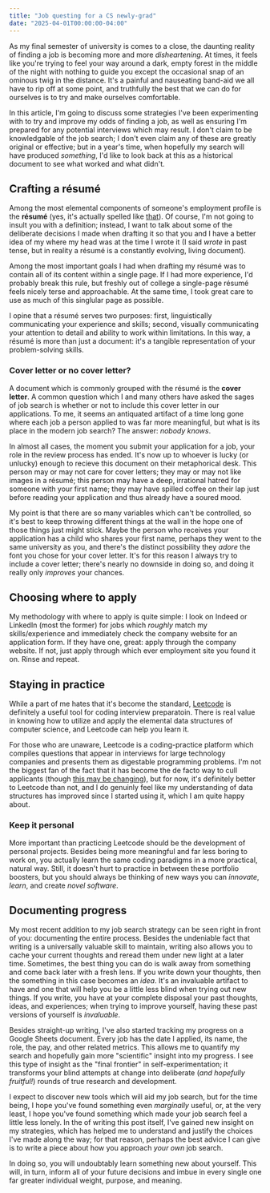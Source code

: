 ```yaml
---
title: "Job questing for a CS newly-grad"
date: "2025-04-01T00:00:00-04:00"
---
```


As my final semester of university is comes to a close, the daunting reality of finding a job is becoming more and more *disheartening*. At times, it feels like you're trying to feel your way around a dark, empty forest in the middle of the night with nothing to guide you except the occasional snap of an ominous twig in the distance. It's a painful and nauseating band-aid we all have to rip off at some point, and truthfully the best that we can do for ourselves is to try and make ourselves comfortable.

In this article, I'm going to discuss some strategies I've been experimenting with to try and improve my odds of finding a job, as well as ensuring I'm prepared for any potential interviews which may result. I don't claim to be knowledgable of the job search; I don't even claim any of these are greatly original or effective; but in a year's time, when hopefully my search will have produced *something*, I'd like to look back at this as a historical document to see what worked and what didn't.

## Crafting a résumé

Among the most elemental components of someone's employment profile is the **résumé** (yes, it's actually spelled like [that](https://en.wikipedia.org/wiki/R%C3%A9sum%C3%A9)). Of course, I'm not going to insult you with a definition; instead, I want to talk about some of the deliberate decisions I made when drafting it so that you and I have a better idea of my where my head was at the time I wrote it (I said *wrote* in past tense, but in reality a résumé is a constantly evolving, living document).

Among the most important goals I had when drafting my résumé was to contain all of its content within a single page. If I had more experience, I'd probably break this rule, but freshly out of college a single-page résumé feels nicely terse and approachable. At the same time, I took great care to use as much of this singlular page as possible.

I opine that a résumé serves two purposes: first, linguistically communicating your experience and skills; second, visually communicating your attention to detail and ability to work within limitations. In this way, a résumé is more than just a document: it's a tangible representation of your problem-solving skills.

### Cover letter or no cover letter?

A document which is commonly grouped with the résumé is the **cover letter**. A common question which I and many others have asked the sages of job search is whether or not to include this cover letter in our applications. To me, it seems an antiquated artifact of a time long gone where each job a person applied to was far more meaningful, but what is its place in the modern job search? The answer: *nobody knows*.

In almost all cases, the moment you submit your application for a job, your role in the review process has ended. It's now up to whoever is lucky (or unlucky) enough to recieve this document on their metaphorical desk. This person may or may not care for cover letters; they may or may not like images in a résumé; this person may have a deep, irrational hatred for someone with your first name; they may have spilled coffee on their lap just before reading your application and thus already have a soured mood.

My point is that there are so many variables which can't be controlled, so it's best to keep throwing different things at the wall in the hope one of those things just might stick. Maybe the person who receives your application has a child who shares your first name, perhaps they went to the same university as you, and there's the distinct possibility they *adore* the font you chose for your cover letter. It's for this reason I always try to include a cover letter; there's nearly no downside in doing so, and doing it really only *improves* your chances.

## Choosing where to apply

My methodology with where to apply is quite simple: I look on Indeed or LinkedIn (most the former) for jobs which *roughly* match my skills/experience and immediately check the company website for an application form. If they have one, great: apply through the company website. If not, just apply through which ever employment site you found it on. Rinse and repeat.

## Staying in practice

While a part of me hates that it's become the standard, [Leetcode](https://leetcode.com/) is definitely a useful tool for coding interview preparatoin. There is real value in knowing how to utilize and apply the elemental data structures of computer science, and Leetcode can help you learn it.

For those who are unaware, Leetcode is a coding-practice platform which compiles questions that appear in interviews for large technology companies and presents them as digestable programming problems. I'm not the biggest fan of the fact that it has become the de facto way to cull applicants (though [this may be changing](https://startupspells.com/p/leetcode-marketing-stunt-viral-interview-coder)), but for now, it's definitely better to Leetcode than not, and I do genuinly feel like my understanding of data structures has improved since I started using it, which I am quite happy about.

### Keep it personal
More important than practicing Leetcode should be the development of personal projects. Besides being more meaningful and far less boring to work on, you actually learn the same coding paradigms in a more practical, natural way. Still, it doesn't hurt to practice in between these portfolio boosters, but you should always be thinking of new ways you can *innovate*, *learn*, and create *novel software*.

## Documenting progress

My most recent addition to my job search strategy can be seen right in front of you: documenting the entire process. Besides the undeniable fact that writing is a universally valuable skill to maintain, writing also allows you to cache your current thoughts and reread them under new light at a later time. Sometimes, the best thing you can do is walk away from something and come back later with a fresh lens. If you write down your thoughts, then the something in this case becomes an *idea*. It's an invaluable artifact to have and one that will help you be a little less blind when trying out new things. If you write, you have at your complete disposal your past thoughts, ideas, and experiences; when trying to improve yourself, having these past versions of yourself is *invaluable*.

Besides straight-up writing, I've also started tracking my progress on a Google Sheets document. Every job has the date I applied, its name, the role, the pay, and other related metrics. This allows me to quantify my search and hopefully gain more "scientific" insight into my progress. I see this type of insight as the "final frontier" in self-experimentation; it transforms your blind attempts at change into deliberate (*and hopefully fruitful!*) rounds of true research and development.

I expect to discover new tools which will aid my job search, but for the time being, I hope you've found something even *marginally* useful, or, at the very least, I hope you've found something which made your job search feel a little less lonely. In the of writing this post itself, I've gained new insight on my strategies, which has helped me to understand and justify the choices I've made along the way; for that reason, perhaps the best advice I can give is to write a piece about how you approach *your own* job search.

In doing so, you will undoubtably learn something new about yourself. This will, in turn, inform all of your future decisions and imbue in every single one far greater individual weight, purpose, and meaning.
